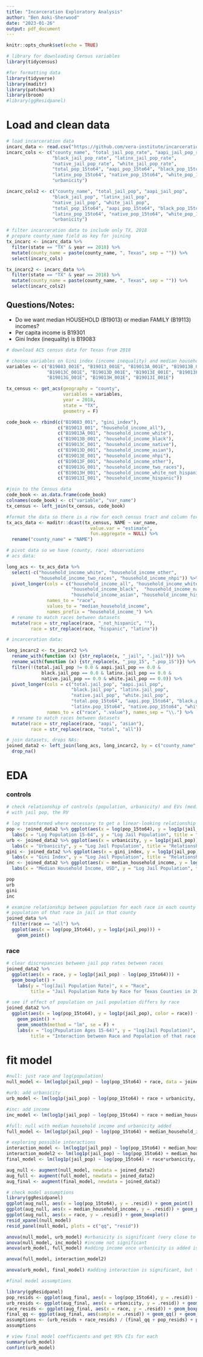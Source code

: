 ```yaml
---
title: "Incarceration Exploratory Analysis"
author: "Ben Aoki-Sherwood"
date: "2023-01-26"
output: pdf_document
---
```


```r
knitr::opts_chunk$set(echo = TRUE)
```

```r
# library for downloading Census variables
library(tidycensus)

#for formatting data
library(tidyverse)
library(maditr)
library(patchwork)
library(broom)
#library(ggResidpanel)
```

# Load and clean data

```r
# load incarceration data
incarc_data <- read.csv("https://github.com/vera-institute/incarceration-trends/raw/master/incarceration_trends.csv")
incarc_cols <- c("county_name", "total_jail_pop_rate", "aapi_jail_pop_rate", 
                 "black_jail_pop_rate", "latinx_jail_pop_rate", 
                 "native_jail_pop_rate", "white_jail_pop_rate",
                 "total_pop_15to64", "aapi_pop_15to64", "black_pop_15to64",
                 "latinx_pop_15to64", "native_pop_15to64", "white_pop_15to64",
                 "urbanicity")

incarc_cols2 <- c("county_name", "total_jail_pop", "aapi_jail_pop", 
                 "black_jail_pop", "latinx_jail_pop", 
                 "native_jail_pop", "white_jail_pop",
                 "total_pop_15to64", "aapi_pop_15to64", "black_pop_15to64",
                 "latinx_pop_15to64", "native_pop_15to64", "white_pop_15to64",
                 "urbanicity")

# filter incarceration data to include only TX, 2018
# prepare county_name field as key for joining
tx_incarc <- incarc_data %>%
  filter(state == "TX" & year == 2018) %>%
  mutate(county_name = paste(county_name, ", Texas", sep = "")) %>%
  select(incarc_cols)

tx_incarc2 <- incarc_data %>%
  filter(state == "TX" & year == 2018) %>%
  mutate(county_name = paste(county_name, ", Texas", sep = "")) %>%
  select(incarc_cols2)
```

## Questions/Notes:

- Do we want median HOUSEHOLD (B19013) or median FAMILY (B19113) incomes?
- Per capita income is B19301
- Gini Index (inequality) is B19083

```r
# download ACS census data for Texas from 2018

# choose variables on Gini index (income inequality) and median household income by race
variables <- c("B19083_001E", "B19013_001E", "B19013A_001E", "B19013B_001E", 
               "B19013C_001E", "B19013D_001E", "B19013E_001E", "B19013F_001E", 
               "B19013G_001E", "B19013H_001E", "B19013I_001E")

tx_census <- get_acs(geography = "county", 
                     variables = variables, 
                     year = 2018,
                     state = "TX",
                     geometry = F)

code_book <- rbind(c("B19083_001", "gini_index"),
                   c("B19013_001", "household_income_all"),
                   c("B19013A_001", "household_income_white"),
                   c("B19013B_001", "household_income_black"),
                   c("B19013C_001", "household_income_native"),
                   c("B19013D_001", "household_income_asian"),
                   c("B19013E_001", "household_income_nhpi"),
                   c("B19013F_001", "household_income_other"),
                   c("B19013G_001", "household_income_two_races"),
                   c("B19013H_001", "household_income_white_not_hispanic"),
                   c("B19013I_001", "household_income_hispanic"))

#join to the Census data
code_book <- as.data.frame(code_book)
colnames(code_book) <- c("variable", "var_name")
tx_census <- left_join(tx_census, code_book)

#format the data so there is a row for each census tract and column for every variable
tx_acs_data <- maditr::dcast(tx_census, NAME ~ var_name, 
                               value.var = "estimate", 
                               fun.aggregate = NULL) %>%
  rename("county_name" = "NAME")
```

```r
# pivot data so we have (county, race) observations
# acs data:

long_acs <- tx_acs_data %>%
  select(-c("household_income_white", "household_income_other", 
            "household_income_two_races", "household_income_nhpi")) %>%
  pivot_longer(cols = c("household_income_all", "household_income_white_not_hispanic", 
                        "household_income_black",  "household_income_native", 
                        "household_income_asian", "household_income_hispanic"), 
               names_to = "race", 
               values_to = "median_household_income", 
               names_prefix = "household_income_") %>%
  # rename to match races between datasets
  mutate(race = str_replace(race, "_not_hispanic", ""), 
         race = str_replace(race, "hispanic", "latinx"))

# incarceration data:

long_incarc2 <- tx_incarc2 %>%
  rename_with(function (x) {str_replace(x, "_jail", ".jail")}) %>%
  rename_with(function (x) {str_replace(x, "_pop_15", ".pop_15")}) %>%
  filter(!(total.jail_pop != 0.0 & aapi.jail_pop == 0.0 & 
             black.jail_pop == 0.0 & latinx.jail_pop == 0.0 & 
             native.jail_pop == 0.0 & white.jail_pop == 0.0)) %>%
  pivot_longer(cols = c("total.jail_pop", "aapi.jail_pop", 
                        "black.jail_pop", "latinx.jail_pop", 
                        "native.jail_pop", "white.jail_pop",
                        "total.pop_15to64", "aapi.pop_15to64", "black.pop_15to64",
                        "latinx.pop_15to64", "native.pop_15to64", "white.pop_15to64"),
               names_to = c("race", ".value"), names_sep = "\\.") %>%
  # rename to match races between datasets
  mutate(race = str_replace(race, "aapi", "asian"),
         race = str_replace(race, "total", "all"))

# join datasets, drops NAs:
joined_data2 <- left_join(long_acs, long_incarc2, by = c("county_name", "race")) %>%
  drop_na()
```

# EDA

### controls

```r
# check relationship of controls (population, urbanicity) and EVs (median household income, Gini)
# with jail pop, the RV

# log transformed where necessary to get a linear-looking relationship
pop <- joined_data2 %>% ggplot(aes(x = log(pop_15to64), y = log1p(jail_pop))) + geom_point() +
  labs(x = "Log Population 15-64", y = "Log Jail Population", title = "Relationship between Log Jail Population and Log Population Ages 15-64 by Race in Texas Counties")
urb <- joined_data2 %>% ggplot(aes(x = urbanicity, y = log1p(jail_pop))) + geom_boxplot() +
  labs(x = "Urbanicity", y = "Log Jail Population", title = "Relationship between Log Jail Population and Urbanicity by Race in Texas Counties")
gini <- joined_data2 %>% ggplot(aes(x = gini_index, y = log1p(jail_pop))) + geom_point() +
  labs(x = "Gini Index", y = "Log Jail Population", title = "Relationship between Log Jail Population and Gini Index by Race in Texas Counties")
inc <- joined_data2 %>% ggplot(aes(x = median_household_income, y = log1p(jail_pop))) + geom_point() +
  labs(x = "Median Household Income, USD", y = "Log Jail Population", title = "Relationship between Log Jail Population and Median Household Income by Race in Texas Counties")

pop
urb
gini
inc
```

```r
# examine relationship between population for each race in each county and the 
# population of that race in jail in that county
joined_data %>%
  filter(race == "all") %>%
  ggplot(aes(x = log(pop_15to64), y = log1p(jail_pop))) +
    geom_point()
```


### race 

```r
# clear discrepancies between jail pop rates between races
joined_data2 %>% 
  ggplot(aes(x = race, y = log1p(jail_pop) - log(pop_15to64))) +
  geom_boxplot() +
    labs(y = "log(Jail Population Rate)", x = "Race", 
         title = "Jail Population Rate by Race for Texas Counties in 2018")
```


```r
# see if effect of population on jail population differs by race
joined_data2 %>% 
  ggplot(aes(x = log(pop_15to64), y = log1p(jail_pop), color = race)) +
    geom_point() +
    geom_smooth(method = "lm", se = F) +
    labs(x = "log(Population Ages 15-64)", y = "log(Jail Population)", color = "Race", 
         title = "Interaction between Race and Population of that race on Jail Population of that race in each County in Texas")
```

# fit model

```r
#null: just race and log(population)
null_model <- lm(log1p(jail_pop) ~ log(pop_15to64) + race, data = joined_data2)

#urb: add urbanicity
urb_model <- lm(log1p(jail_pop) ~ log(pop_15to64) + race + urbanicity, data = joined_data2)

#inc: add income
inc_model <- lm(log1p(jail_pop) ~ log(pop_15to64) + race + median_household_income, data = joined_data2)

#full: null with median household income and urbanicity added
full_model <- lm(log1p(jail_pop) ~ log(pop_15to64) + median_household_income + urbanicity + race, data = joined_data2)

# exploring possible interactions
interaction_model <- lm(log1p(jail_pop) ~ log(pop_15to64) + median_household_income*urbanicity + race, data = joined_data2)
interaction_model2 <- lm(log1p(jail_pop) ~ log(pop_15to64) + median_household_income + race*urbanicity, data = joined_data2)
final_model <- lm(log1p(jail_pop) ~ log(pop_15to64) + race*urbanicity, data = joined_data2)

aug_null <- augment(null_model, newdata = joined_data2)
aug_full <- augment(full_model, newdata = joined_data2)
aug_final <- augment(final_model, newdata = joined_data2)
```


```r
# check model assumptions
library(ggResidpanel)
ggplot(aug_null, aes(x = log(pop_15to64), y = .resid)) + geom_point()
ggplot(aug_null, aes(x = median_household_income, y = .resid)) + geom_point()
ggplot(aug_null, aes(x = race, y = .resid)) + geom_boxplot()
resid_xpanel(null_model)
resid_panel(null_model, plots = c("qq", "resid"))
```

```r
anova(null_model, urb_model) #urbanicity is significant (very close to 95%, so we'll call it good!)
anova(null_model, inc_model) #income not significant
anova(urb_model, full_model) #adding income once urbanicity is added is not significant

anova(full_model, interaction_model2)

anova(urb_model, final_model) #adding interaction is significant, but these interactions might not be meaningful: this seems like overfitting!
```

```r
#final model assumptions

library(ggResidpanel)
pop_resids <- ggplot(aug_final, aes(x = log(pop_15to64), y = .resid)) + geom_point() + labs(x = "log(Population)", y = "Residuals")
urb_resids <- ggplot(aug_final, aes(x = urbanicity, y = .resid)) + geom_boxplot() + labs(x = "Urbanicity", y = "Residuals")
race_resids <- ggplot(aug_final, aes(x = race, y = .resid)) + geom_boxplot() + labs(x = "Race", y = "Residuals")
final_qq <- ggplot(aug_final, aes(sample = .resid)) + geom_qq() + geom_qq_line() + labs(x = "Normal Quantiles", y = "Sample Quantiles", title = "QQ Plot")
assumptions <- (urb_resids + race_resids) / (final_qq + pop_resids) + plot_annotation(title = "Checking Model Assumptions", theme = theme(plot.title = element_text(size =20, color = "purple")))
assumptions

```

```r
# view final model coefficients and get 95% CIs for each 
summary(urb_model)
confint(urb_model)
```


